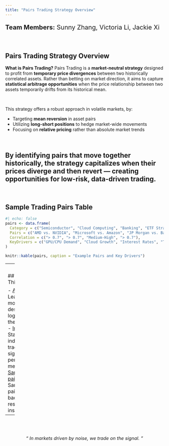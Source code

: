```yaml
---
title: "Pairs Trading Strategy Overview"
---
```

<p style="font-size: 20px;"><strong>Team Members:</strong> Sunny Zhang, Victoria Li, Jackie Xi</p>

<br>

## Pairs Trading Strategy Overview
**What is Pairs Trading?**
Pairs Trading is a **market-neutral strategy** designed to profit from **temporary price divergences** between two historically correlated assets. Rather than betting on market direction, it aims to capture **statistical arbitrage opportunities** when the price relationship between two assets temporarily drifts from its historical mean.

<br>

This strategy offers a robust approach in volatile markets, by:

- Targeting **mean reversion** in asset pairs
- Utilizing **long-short positions** to hedge market-wide movements
- Focusing on **relative pricing** rather than absolute market trends

<br>

By identifying pairs that move together historically, the strategy capitalizes when their prices diverge and then revert — creating opportunities for **low-risk, data-driven trading**.
---

<br>

## Sample Trading Pairs Table

```r
#| echo: false
pairs <- data.frame(
  Category = c("Semiconductor", "Cloud Computing", "Banking", "ETF Strategy"),
  Pairs = c("AMD vs. NVIDIA", "Microsoft vs. Amazon", "JP Morgan vs. Bank of America", "QQQ vs. SMH"),
  Correlation = c("> 0.7", "> 0.7", "Medium-High", "> 0.7"),
  KeyDrivers = c("GPU/CPU Demand", "Cloud Growth", "Interest Rates", "Tech Performance")
)

knitr::kable(pairs, caption = "Example Pairs and Key Drivers")

```
---
<br>

## Explore This Project

- [About](about.qmd): Learn the motivation, design, and logic behind the strategy
- [Indicators](indicators.qmd): Statistical indicators, trading signals, and performance metrics
- [Sample pairs](sample_pairs.qmd): Sample pairs, backtesting results, and insights

---

<br><br>
<p style="text-align: center; font-style: italic; font-size: 1.05em;"> “ In markets driven by noise, we trade on the signal. ” </p>

<br><br>